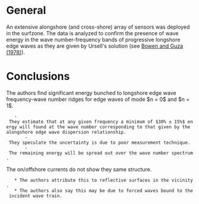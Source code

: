 = General =
An extensive alongshore (and cross-shore) array of sensors was deployed in the surfzone. The data is analyzed to confirm the presence of wave energy in the wave number-frequency bands of progressive longshore edge waves as they are given by Ursell's solution (see [[Bowen and Guza (1978)]]).

= Conclusions =
The authors find significant energy bunched to longshore edge wave frequency-wave number ridges for edge waves of mode $n = 0$ and $n = 1$.
	- They estimate that at any given frequency a minimum of $30% ± 15%$ energy will found at the wave number corresponding to that given by the alongshore edge wave dispersion relationship.
		- They speculate the uncertainty is due to poor measurement technique.
		- The remaining energy will be spread out over the wave number spectrum.

The on/offshore currents do not show they same structure.
	* The authors attribute this to reflective surfaces in the vicinity.
	* The authors also say this may be due to forced waves bound to the incident wave train.
